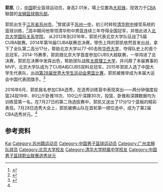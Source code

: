 {{Otheruses|郭凯}}
{{Infobox basketball biography
| name         = 郭凯
| image        =  
| alt          =  
| caption      =  
| number       = 14
| team         = 廣州龍獅
| league       = [[中国男子篮球职业联赛|CBA]]
| position     = [[中鋒_(籃球)|中锋]]
| birth_date   = {{birth_date_and age|1993|07|05}}
| birth_place  = {{CHN}}[[江苏省|江苏省]][[苏州市|苏州市]]
| nationality  = {{PRC}}
| height_m    = 2.04
| weight_kg    = 105
| death_date   =  
| death_place  =  
| highschool   =  
| college      = [[北京大學|北京大學]]
| draft_league = CBA
| draft_year   = 2016
| draft_round  = 1
| draft_pick   = 1
| draft_team   = [[广州龙狮|广州龙狮]]
| career_start = 2016年 
| career_end   =  
| years1       = 2016–至今
| team1        = [[廣州龍獅籃球俱樂部|廣州龍獅]]
| coach        =  
| highlights   =  
* 2014-15赛季CUBS大超联赛总决赛MVP
| stat1label   = 
| stat1value   = 
| stat2label   = 
| stat2value   = 
| stat3label   = 
| stat3value   = 
| letter       = 
| bbr          = 
| profile      = 
| HOF          = 
| HOF_player   =  
| HOF_coach    =  
| medal_templates = 
}}
'''郭凯'''（{{bd|1993年|7月5日||}}），[[中华人民共和国|中国]]职业篮球运动员，身高2.01米，場上位置為[[大前锋|大前锋]]，现效力于[[中国男子篮球职业联赛|CBA]]聯盟的[[龙狮篮球俱乐部|龙狮篮球俱乐部]]。

郭凯出生于[[江苏省|江苏省]][[苏州市|苏州市]]，<ref>{{Cite web |url=http://cba.hupu.com/players/guokai.html |title=虎扑篮球球员资料 |accessdate=2016-07-29 |archive-date=2016-11-06 |archive-url=https://web.archive.org/web/20161106193820/http://cba.hupu.com/players/guokai.html |dead-url=no }}</ref>曾就读于[[苏州一中|苏州一中]]，初三时转校[[清华附中|清华附中]]接受系统的篮球训练，<ref>{{cite web | language = zh-cn | publisher = 新华网 | title = 灌篮高手or代表团旗手or职业选手?——记中国大运男篮球员郭凯 | url = http://news.xinhuanet.com/sports/2015-07/05/c_127986741.htm | date = 2015-07-05 | accessdate = 2016-07-29 }}{{dead link|date=2018年4月 |bot=InternetArchiveBot |fix-attempted=yes }}</ref>高中期间他带领清华附中男篮连续三年夺得全国冠军，并借此进入[[北京大学|北京大学]][[北京大学国际关系学院|国际关系学院]]。
从2012年到2016年，郭凯代表北京大学队征战了5届CUBA联赛。2014年第16届CUBA联赛总决赛，带伤上阵的郭凯依然首发出战，拿下了全队第二高分17分，帮助北京大学以77-60击败[[华侨大学|华侨大学]]，夺得队史上的首个总冠军。2014-15赛季，郭凯随北京大学首度参加CUBS大超联赛，一举闯进了总决赛，郭凯在决赛中发挥出色，帮助球队战胜[[太原理工大学|太原理工大学]]，并问鼎了本届赛事的MVP，北京大学队成为了CUBA和CUBS双料总冠军。2015年郭凯入选了中国大学生代表队，出战[[2015年夏季世界大学运动会|第28届世界大学生运动会]][[2015年夏季世界大学运动会篮球比赛|男篮比赛]]，郭凯被推举成为本届大运会中国代表团旗手。<ref name="网易体育">{{cite web | language = zh-cn | publisher = 网易体育 | title =郭凯:CUBA阿联出身运动世家 夺MVP+大运旗手| url =http://cai.163.com/article/16/0729/07/BT4ISTBB00052UUC.html| date = 2016-07-29 | accessdate =  }}</ref>

2016年6月，郭凯报名参加CBA选秀，在选秀训练营中表现突出——两分钟强度投篮24投19中、80公斤卧推19次、100公斤深蹲30次，投篮、卧推和深蹲数据均为训练营第一名。在7月27日的第二场选拔赛中，郭凯又送出了17分12个篮板的精彩表现。7月28日选秀大会上，郭凯被佛山队在首轮第一顺位选中，成为了第2届CBA选秀状元。<ref name="网易体育"/>

== 参考资料 ==
{{reflist}}

{{Navboxes|list=
{{中国男子篮球职业联赛选秀状元}}
{{2016年CBA选秀}}
}}
{{Authority control}}
{{DEFAULTSORT:Guo郭}}
[[Category:郭姓|Kai]]
[[Category:苏州籍运动员|Category:苏州籍运动员]]
[[Category:中国男子篮球运动员|Category:中国男子篮球运动员]]
[[Category:广州龙狮队球员|Category:广州龙狮队球员]]
[[Category:北京大学校友|Category:北京大学校友]]
[[Category:清华大学附属中学校友|Category:清华大学附属中学校友]]
[[Category:中国男子篮球职业联赛选秀状元|Category:中国男子篮球职业联赛选秀状元]]